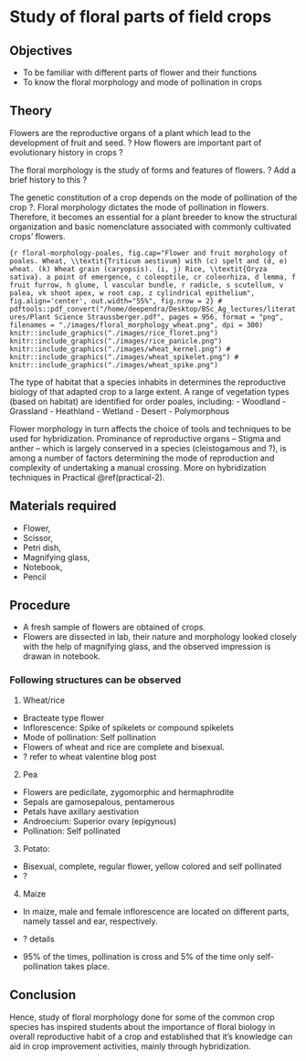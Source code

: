 # Study of floral parts of field crops {#practical-1}

## Objectives

- To be familiar with different parts of flower and their functions
- To know the floral morphology and mode of pollination in crops

## Theory

Flowers are the reproductive organs of a plant which lead to the development of fruit and seed. ? How flowers are important part of evolutionary history in crops ?

The floral morphology is the study of forms and features of flowers. ? Add a brief history to this ?

The genetic constitution of a crop depends on the mode of pollination of the crop ?. Floral morphology dictates the mode of pollination in flowers. Therefore, it becomes an essential for a plant breeder to know the structural organization and basic nomenclature associated with commonly cultivated crops' flowers.

```{r floral-morphology-poales, fig.cap="Flower and fruit morphology of poales. Wheat, \\textit{Triticum aestivum} with (c) spelt and (d, e) wheat. (k) Wheat grain (caryopsis). (i, j) Rice, \\textit{Oryza sativa}. a point of emergence, c coleoptile, cr coleorhiza, d lemma, f fruit furrow, h glume, l vascular bundle, r radicle, s scutellum, v palea, vk shoot apex, w root cap, z cylindrical epithelium", fig.align='center', out.width="55%", fig.nrow = 2}
# pdftools::pdf_convert("/home/deependra/Desktop/BSc_Ag_lectures/literatures/Plant Science Straussberger.pdf", pages = 956, format = "png", filenames = "./images/floral_morphology_wheat.png", dpi = 300)
knitr::include_graphics("./images/rice_floret.png")
knitr::include_graphics("./images/rice_panicle.png")
knitr::include_graphics("./images/wheat_kernel.png")
# knitr::include_graphics("./images/wheat_spikelet.png")
# knitr::include_graphics("./images/wheat_spike.png")
```

The type of habitat that a species inhabits in determines the reproductive biology of that adapted crop to a large extent. A range of vegetation types (based on habitat) are identified for order poales, including:
  - Woodland
  - Grassland
  - Heathland
  - Wetland
  - Desert
  - Polymorphous
  
Flower morphology in turn affects the choice of tools and techniques to be used for hybridization. Prominance of reproductive organs -- Stigma and anther -- which is largely conserved in a species (cleistogamous and ?), is among a number of factors determining the mode of reproduction and complexity of undertaking a manual crossing. More on hybridization techniques in Practical \@ref(practical-2).

## Materials required

- Flower,
- Scissor,
- Petri dish,
- Magnifying glass,
- Notebook, 
- Pencil

## Procedure

- A fresh sample of flowers are obtained of crops.
- Flowers are dissected in lab, their nature and morphology looked closely with the help of magnifying glass, and the observed impression is drawan in notebook.

### Following structures can be observed

1. Wheat/rice

- Bracteate type flower
- Inflorescence: Spike of spikelets or compound spikelets
- Mode of pollination: Self pollination
- Flowers of wheat and rice are complete and bisexual.
- ? refer to wheat valentine blog post

2. Pea

- Flowers are pedicilate, zygomorphic and hermaphrodite
- Sepals are gamosepalous, pentamerous
- Petals have axillary aestivation
- Androecium: Superior ovary (epigynous)
- Pollination: Self pollinated

3. Potato: 

- Bisexual, complete, regular flower, yellow colored and self pollinated
- ?

4. Maize

- In maize, male and female inflorescence are located on different parts, namely tassel and ear, respectively.
- ? details

- 95% of the times, pollination is cross and 5% of the time only self-pollination takes place.

## Conclusion

Hence, study of floral morphology done for some of the common crop species has inspired students about the importance of floral biology in overall reproductive habit of a crop and established that it's knowledge can aid in crop improvement activities, mainly through hybridization.
